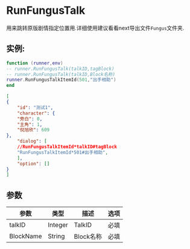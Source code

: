 
# RunFungusTalk

用来跳转原版剧情指定位置用.详细使用建议看看next导出文件`Fungus`文件夹.

## 实例:

<Tabs>
<TabItem value="lua" label="Lua" default>

```lua
function (runner,env)
-- runner.RunFungusTalk(talkID,tagBlock)
-- runner.RunFungusTalk(talkID,Block名称)
runner.RunFungusTalkItemId(501,"出手相助")
end
```

</TabItem>

<TabItem value="json" label="Json">

```json
[
{
    "id": "测试1",
    "character": {
    "旁白": 0,
    "主角": 1,
    "倪旭欣": 609
},
    "dialog": [
    //RunFungusTalkItemId*talkID#tagBlock
    "RunFungusTalkItemId*501#出手相助",
    ],
    "option": []
}
]
```

</TabItem>

</Tabs>




## 参数
| 参数        | 类型      | 描述                     | 选项  |
|-----------|---------|------------------------|-----|
| talkID    | Integer | TalkID                 | 必填  |
| BlockName | String  | Block名称                | 必填  |
